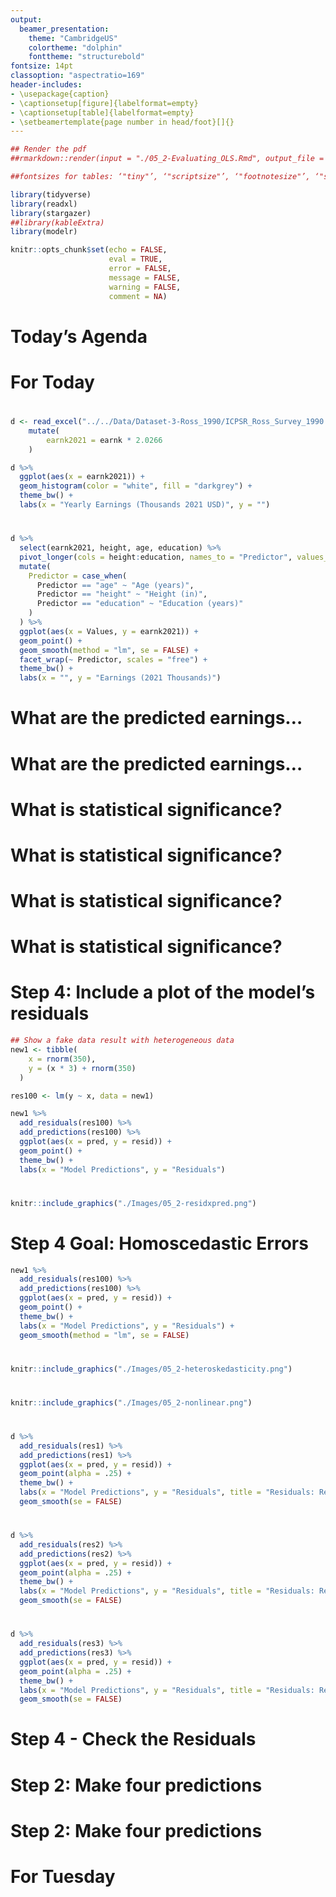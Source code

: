 ```yaml
---
output:
  beamer_presentation:
    theme: "CambridgeUS"
    colortheme: "dolphin"
    fonttheme: "structurebold"
fontsize: 14pt
classoption: "aspectratio=169"
header-includes:
- \usepackage{caption}
- \captionsetup[figure]{labelformat=empty}
- \captionsetup[table]{labelformat=empty}
- \setbeamertemplate{page number in head/foot}[]{}
---
```


```r
## Render the pdf
##rmarkdown::render(input = "./05_2-Evaluating_OLS.Rmd", output_file = "./05_2-Evaluating_OLS.pdf")

##fontsizes for tables: ‘"tiny"’, ‘"scriptsize"’, ‘"footnotesize"’, ‘"small"’, ‘"normalsize"’, ‘"large"’, ‘"Large"’, ‘"LARGE"’, ‘"huge"’, ‘"Huge"’

library(tidyverse)
library(readxl)
library(stargazer)
##library(kableExtra)
library(modelr)

knitr::opts_chunk$set(echo = FALSE,
                      eval = TRUE,
                      error = FALSE,
                      message = FALSE,
                      warning = FALSE,
                      comment = NA)

```


# Today's Agenda

\begin{Large}

Evaluating simple OLS regressions

\end{Large}

\vspace{.5in}

\begin{center}
Justin Leinaweaver (Spring 2022)
\end{center}



# For Today
\begin{Large}
\begin{enumerate}
\item Finish the model building work from class today

\vspace{.25in}

\item Use the four steps outlined in Wilson, Keating, and Beal-Hodges (2012) chapters 4 and 5 to evaluate the fit of our models of earnings. 
\end{enumerate}
\end{Large}



# 
\begin{large}
\begin{center}
\textbf{Can we build a useful model of yearly earnings in the Ross (1990) dataset?}
\end{center}
\end{large}

```r
d <- read_excel("../../Data/Dataset-3-Ross_1990/ICPSR_Ross_Survey_1990.xlsx", na = c("NA"), guess_max = 10000) %>%
    mutate(
        earnk2021 = earnk * 2.0266
    )

d %>%
  ggplot(aes(x = earnk2021)) +
  geom_histogram(color = "white", fill = "darkgrey") +
  theme_bw() +
  labs(x = "Yearly Earnings (Thousands 2021 USD)", y = "")
```



# 
\begin{large}
\begin{center}
\textbf{Can we build a useful model of yearly earnings in the Ross (1990) dataset?}
\end{center}
\end{large}

\vspace{.25in}

```r
d %>%
  select(earnk2021, height, age, education) %>%
  pivot_longer(cols = height:education, names_to = "Predictor", values_to = "Values") %>%
  mutate(
    Predictor = case_when(
      Predictor == "age" ~ "Age (years)",
      Predictor == "height" ~ "Height (in)",
      Predictor == "education" ~ "Education (years)"
    )
  ) %>%
  ggplot(aes(x = Values, y = earnk2021)) +
  geom_point() +
  geom_smooth(method = "lm", se = FALSE) +
  facet_wrap(~ Predictor, scales = "free") +
  theme_bw() +
  labs(x = "", y = "Earnings (2021 Thousands)")
```



#
\begin{center}
```r
## Simple Regression Options
res1 <- d %>% lm(data = ., earnk2021 ~ height)
res2 <- d %>% lm(data = ., earnk2021 ~ age)
res3 <- d %>% lm(data = ., earnk2021 ~ education)

## Save coefs
x1 <- round(coef(res1), 2)
x2 <- round(coef(res2), 2)
x3 <- round(coef(res3), 2)

stargazer(res1, res2, res3, omit.stat = "rsq", star.cutoffs = .05, notes = "*p < 0.05", notes.append = FALSE, digits = 2, covariate.labels = c("Height", "Age", "Education", "Constant"), dep.var.labels = "Earnings (2021)", dep.var.caption = "", float = FALSE, header = FALSE, font.size = "scriptsize")
```
\end{center}



#
\begin{columns}
\begin{column}{.5\textwidth}
\begin{center}
```r
stargazer(res1, res2, res3, star.cutoffs = .05, notes = "*p < 0.05", notes.append = FALSE, digits = 2, covariate.labels = c("Height", "Age", "Education", "Constant"), dep.var.labels = "Earnings (2021)", dep.var.caption = "", float = FALSE, header = FALSE, omit.stat=c("all"), font.size = "scriptsize")
```
\end{center}
\end{column}

\begin{column}{.5\textwidth}
```r
d %>%
  select(earnk2021, height, age, education) %>%
  pivot_longer(cols = height:education, names_to = "Predictor", values_to = "Values") %>%
  mutate(
    Predictor = case_when(
      Predictor == "age" ~ "Age (years)",
      Predictor == "height" ~ "Height (in)",
      Predictor == "education" ~ "Education (years)"
    )
  ) %>%
  ggplot(aes(x = Values, y = earnk2021)) +
  geom_point() +
  geom_smooth(method = "lm", se = FALSE) +
  facet_wrap(~ Predictor, scales = "free", ncol = 1) +
  theme_bw() +
  labs(x = "", y = "Earnings (2021 Thousands)")
```
\end{column}
\end{columns}


# What are the predicted earnings...

\begin{large}
For someone of average height in the sample?
\begin{itemize}
\item Avg height of `r round(mean(d$height, na.rm = TRUE), 1)` = `r str_c('\\$', round(x1[1]+x1[2]*round(mean(d$height, na.rm = TRUE), 1), 1), 'k')`
\end{itemize}

For someone of average age in the sample?
\begin{itemize}
\item Avg age of `r round(mean(d$age, na.rm = TRUE), 1)` = `r str_c('\\$', round(x2[1]+x2[2]*round(mean(d$age, na.rm = TRUE), 1), 1), 'k')`
\end{itemize}

For someone of average education in the sample?
\begin{itemize}
\item Avg education of `r round(mean(d$education, na.rm = TRUE), 1)` = `r str_c('\\$', round(x3[1]+x3[2]*round(mean(d$education, na.rm = TRUE), 1), 1), 'k')`
\end{itemize}
\end{large}



# What are the predicted earnings...
\begin{large}
Model 1: Height
\begin{itemize}
\item Avg = `r str_c('\\$', round(x1[1]+x1[2]*round(mean(d$height, na.rm = TRUE), 1), 1), 'k')` vs Maximum (`r round(max(d$height, na.rm = TRUE), 1)`) = ?
\end{itemize}

Model 2: Age
\begin{itemize}
\item Avg = `r str_c('\\$', round(x2[1]+x2[2]*round(mean(d$age, na.rm = TRUE), 1), 1), 'k')` vs Maximum (`r round(max(d$age, na.rm = TRUE), 1)`) = ?
\end{itemize}

Model 3: Education
\begin{itemize}
\item Avg = `r str_c('\\$', round(x3[1]+x3[2]*round(mean(d$education, na.rm = TRUE), 1), 1), 'k')` vs Maximum (`r round(max(d$education, na.rm = TRUE), 1)`) = ?
\end{itemize}
\end{large}



# What are the predicted earnings...
\begin{large}
Model 1: Height
\begin{itemize}
\item Avg = `r str_c('\\$', round(x1[1]+x1[2]*round(mean(d$height, na.rm = TRUE), 1), 1), 'k')` vs Maximum (`r round(max(d$height, na.rm = TRUE), 1)`) = `r str_c('\\$', round(x1[1]+x1[2]*round(max(d$height, na.rm = TRUE), 1), 1), 'k')`
\end{itemize}

Model 2: Age
\begin{itemize}
\item Avg = `r str_c('\\$', round(x2[1]+x2[2]*round(mean(d$age, na.rm = TRUE), 1), 1), 'k')` vs Maximum (`r round(max(d$age, na.rm = TRUE), 1)`) = `r str_c('\\$', round(x2[1]+x2[2]*round(max(d$age, na.rm = TRUE), 1), 1), 'k')`
\end{itemize}

Model 3: Education
\begin{itemize}
\item Avg = `r str_c('\\$', round(x3[1]+x3[2]*round(mean(d$education, na.rm = TRUE), 1), 1), 'k')` vs Maximum (`r round(max(d$education, na.rm = TRUE), 1)`) = `r str_c('\\$', round(x3[1]+x3[2]*round(max(d$education, na.rm = TRUE), 1), 1), 'k')`
\end{itemize}
\end{large}



#
\begin{center}
```r
stargazer(res1, res2, res3, omit.stat = "rsq", star.cutoffs = .05, notes = "*p < 0.05", notes.append = FALSE, digits = 2, covariate.labels = c("Height", "Age", "Education", "Constant"), dep.var.labels = "Earnings (2021)", dep.var.caption = "", float = FALSE, header = FALSE, font.size = "scriptsize")
```
\end{center}



# What is statistical significance?
\begin{center}
```r
stargazer(res3, omit.stat = "rsq", star.cutoffs = .05, notes = "*p < 0.05", notes.append = FALSE, digits = 2, covariate.labels = c("Education", "Constant"), dep.var.labels = "Earnings (2021)", dep.var.caption = "", float = FALSE, header = FALSE, font.size = "footnotesize")
```
\end{center}



# What is statistical significance?
\begin{columns}
\begin{column}{0.4\textwidth}
\begin{center}
```r
stargazer(res3, omit.stat = "rsq", star.cutoffs = .05, notes = "*p < 0.05", notes.append = FALSE, digits = 2, covariate.labels = c("Education", "Constant"), dep.var.labels = "Earnings (2021)", dep.var.caption = "", float = FALSE, header = FALSE, font.size = "scriptsize")
```
\end{center}
\end{column}

\begin{column}{0.6\textwidth}

\hspace{.25in}Alternative Hypothesis (H$_{A}$)
\begin{itemize}
\item Higher levels of education are associated with larger incomes.
\end{itemize}

\vspace{.25in}

\hspace{.25in}Null Hypothesis (H$_{0}$)
\begin{itemize}
\item Level of education is not associated with income.
\end{itemize}

\end{column}
\end{columns}



# What is statistical significance?
\begin{columns}
\begin{column}{0.5\textwidth}

```r
d %>%
  ggplot(aes(x = education, y = earnk2021)) +
  geom_jitter(width = 0, height = 0, alpha = .35) +
  geom_smooth(method = "lm", se = FALSE) +
  theme_bw() +
  coord_cartesian(ylim = c(-10, 200)) +
  labs(x = "Education (years)", y = "Earnings (2021 USD)", title = "Alternative Hypothesis")

```

\end{column}
\begin{column}{0.5\textwidth}

```r
d %>%
  ggplot(aes(x = education, y = earnk2021)) +
  geom_jitter(width = 0, height = 0, alpha = .35) +
  geom_hline(yintercept = mean(d$earnk2021), color = "red") +
  theme_bw() +
  coord_cartesian(ylim = c(-10, 200)) +
  labs(x = "Education (years)", y = "Earnings (2021 USD)", title = "Null Hypothesis")
```

\end{column}
\end{columns}



# P-Values: A shortcut to determining statistical significance

\begin{Large}
"The p-value is the probability of observing another computed test statistic ... that is more extreme (either positive or negative) than the one computed for your sample. ... Therefore, the smaller the p-value, the more support for the alternative hypothesis" (p82).
\end{Large}



# 
\begin{columns}
\begin{column}{0.4\textwidth}

\begin{center}
```r
stargazer(res3, omit.stat = "rsq", star.cutoffs = .05, notes = "*p < 0.05", notes.append = FALSE, digits = 2, covariate.labels = c("Education", "Constant"), dep.var.labels = "Earnings (2021)", dep.var.caption = "", float = FALSE, header = FALSE, font.size = "scriptsize")
```
\end{center}

\end{column}
\begin{column}{0.6\textwidth}

\vspace{.25in}

```r
d %>%
  ggplot(aes(x = education, y = earnk2021)) +
  geom_jitter(width = 0, height = 0, alpha = .35) +
  geom_smooth(method = "lm", se = FALSE) +
  geom_hline(yintercept = mean(d$earnk2021), color = "red", size = 1.1) +
  theme_bw() +
  coord_cartesian(ylim = c(-10, 200)) +
  labs(x = "Education (years)", y = "Earnings (2021 USD)")
```

\end{column}
\end{columns}



# What is statistical significance?
\begin{center}
```r
## Insignificant example
res4 <- d %>% lm(data = ., earnk2021 ~ smokenow)

stargazer(res4, omit.stat = "rsq", star.cutoffs = .05, notes = "*p < 0.05", notes.append = FALSE, digits = 2, covariate.labels = c("Non-Smoker"), dep.var.labels = "Earnings (2021)", dep.var.caption = "", float = FALSE, header = FALSE, font.size = "footnotesize")
```
\end{center}



# 
\begin{columns}
\begin{column}{0.4\textwidth}

\begin{center}
```r
stargazer(res4, omit.stat = "rsq", star.cutoffs = .05, notes = "*p < 0.05", notes.append = FALSE, digits = 2, covariate.labels = c("Non-Smoker"), dep.var.labels = "Earnings (2021)", dep.var.caption = "", float = FALSE, header = FALSE, font.size = "footnotesize")
```
\end{center}

\end{column}
\begin{column}{0.6\textwidth}

\vspace{.25in}

```r
d %>%
  ggplot(aes(x = smokenow, y = earnk2021)) +
  geom_jitter(width = .1, height = 0, alpha = .35) +
  geom_smooth(method = "lm", se = FALSE, size = 1.1) +
  geom_segment(x = 1, xend = 2, y = mean(d$earnk2021), yend = mean(d$earnk2021), color = "red") +
  theme_minimal() +
  labs(x = "", y = "Earnings (2021 USD)", title = "Alternative vs the Null Hypothesis") +
  scale_x_continuous(breaks = c(1,2), labels = c("Smoker", "Non-Smoker"), limits = c(0.75,2.25))
```

\end{column}
\end{columns}



#
\begin{center}
```r
stargazer(res1, res2, res3, omit.stat = "rsq", star.cutoffs = .05, notes = "*p < 0.05", notes.append = FALSE, digits = 2, covariate.labels = c("Height", "Age", "Education", "Constant"), dep.var.labels = "Earnings (2021)", dep.var.caption = "", float = FALSE, header = FALSE, font.size = "scriptsize")
```
\end{center}



# Step 4: Include a plot of the model's residuals
```r
## Show a fake data result with heterogeneous data
new1 <- tibble(
    x = rnorm(350),
    y = (x * 3) + rnorm(350)
  )

res100 <- lm(y ~ x, data = new1)

new1 %>%
  add_residuals(res100) %>%
  add_predictions(res100) %>%
  ggplot(aes(x = pred, y = resid)) +
  geom_point() +
  theme_bw() +
  labs(x = "Model Predictions", y = "Residuals") 
```


#
```r
knitr::include_graphics("./Images/05_2-residxpred.png")
```


# Step 4 Goal: Homoscedastic Errors
```r
new1 %>%
  add_residuals(res100) %>%
  add_predictions(res100) %>%
  ggplot(aes(x = pred, y = resid)) +
  geom_point() +
  theme_bw() +
  labs(x = "Model Predictions", y = "Residuals") +
  geom_smooth(method = "lm", se = FALSE)
```


#
```r
knitr::include_graphics("./Images/05_2-heteroskedasticity.png")
```


#
```r
knitr::include_graphics("./Images/05_2-nonlinear.png")
```


# 
```r
d %>%
  add_residuals(res1) %>%
  add_predictions(res1) %>%
  ggplot(aes(x = pred, y = resid)) +
  geom_point(alpha = .25) +
  theme_bw() +
  labs(x = "Model Predictions", y = "Residuals", title = "Residuals: Regressing Earnings on Height") +
  geom_smooth(se = FALSE)
```



# 
```r
d %>%
  add_residuals(res2) %>%
  add_predictions(res2) %>%
  ggplot(aes(x = pred, y = resid)) +
  geom_point(alpha = .25) +
  theme_bw() +
  labs(x = "Model Predictions", y = "Residuals", title = "Residuals: Regressing Earnings on Age") +
  geom_smooth(se = FALSE)
```


# 
```r
d %>%
  add_residuals(res3) %>%
  add_predictions(res3) %>%
  ggplot(aes(x = pred, y = resid)) +
  geom_point(alpha = .25) +
  theme_bw() +
  labs(x = "Model Predictions", y = "Residuals", title = "Residuals: Regressing Earnings on Education") +
  geom_smooth(se = FALSE)

```


#
\begin{center}
```r
stargazer(res1, res2, res3, omit.stat = "rsq", star.cutoffs = .05, notes = "*p < 0.05", notes.append = FALSE, digits = 2, covariate.labels = c("Height", "Age", "Education", "Constant"), dep.var.labels = "Earnings (2021)", dep.var.caption = "", float = FALSE, header = FALSE, font.size = "scriptsize")
```
\end{center}



#
\begin{huge}
\begin{center}
Which is a better model of personal income:

\begin{enumerate}
\item Mother's education level, or

\item Personal exercise
\end{enumerate}
\end{center}
\end{huge}



#
\begin{Large}
\begin{center}
Which is a better model of personal income:

\begin{enumerate}
\item Mother's education level, or

\item Personal exercise
\end{enumerate}
\end{center}

\vspace{.3in}

Step 1: Fit and evaluate both models
\begin{itemize}
\item Scatterplots, regression tables and residuals plots
\end{itemize}
\end{Large}



#
\begin{center}
```r
## Which is a better model of earnings: Mother's education or Father's education
res1 <- d %>% lm(data = ., earnk2021 ~ mother_education)
res2 <- d %>% lm(data = ., earnk2021 ~ exercise)

## Save coefs
x1 <- round(coef(res1), 2)
x2 <- round(coef(res2), 2)

stargazer(res1, res2, omit.stat = c("rsq"), star.cutoffs = .05, notes = "*p < 0.05", notes.append = FALSE, digits = 2, covariate.labels = c("Mother's Education", "Exercise", "Constant"), dep.var.labels = "Earnings (2021)", dep.var.caption = "", float = FALSE, header = FALSE, font.size = "footnotesize")
```
\end{center}



#
\begin{columns}
\begin{column}{0.5\textwidth}

\vspace{.2in}

```r
d %>%
  select(earnk2021, mother_education, exercise) %>%
  pivot_longer(cols = mother_education:exercise, names_to = "Predictor", values_to = "Values") %>%
  mutate(
    Predictor = if_else(Predictor == "mother_education", "Mother's Education", "Strenuous Exercise")
  ) %>%
  ggplot(aes(x = Values, y = earnk2021)) +
  geom_point() +
  geom_smooth(method = "lm", se = FALSE) +
  facet_wrap(~ Predictor, scales = "free", ncol = 1) +
  theme_bw() +
  labs(x = "", y = "Earnings (2021)")
```

\end{column}
\begin{column}{0.5\textwidth}

```r
stargazer(res1, res2, omit.stat = c("rsq", "f", "ser"), star.cutoffs = .05, notes = "*p < 0.05", notes.append = FALSE, digits = 2, covariate.labels = c("Mother's Education", "Exercise", "Constant"), dep.var.labels = "Earnings (2021)", dep.var.caption = "", float = FALSE, header = FALSE, font.size = "footnotesize")
```

\end{column}
\end{columns}



# Step 4 - Check the Residuals
\begin{columns}
\begin{column}{0.5\textwidth}

```r
d %>%
  add_residuals(res1) %>%
  add_predictions(res1) %>%
  ggplot(aes(x = pred, y = resid)) +
  geom_point() +
  geom_smooth(method = "lm", se = FALSE) +
  theme_bw() +
    labs(x = "Model Predictions", y = "Residuals",
         title = "Mother's Education Model")
```
\end{column}
\begin{column}{0.5\textwidth}
```r
d %>%
  add_residuals(res2) %>%
  add_predictions(res2) %>%
  ggplot(aes(x = pred, y = resid)) +
  geom_point() +
  geom_smooth(method = "lm", se = FALSE) +
  theme_bw() +
    labs(x = "Model Predictions", y = "Residuals",
         title = "Strenuous Exercise Model")
```
\end{column}
\end{columns}



# Step 2: Make four predictions
\begin{large}

\textbf{Mother's Education Model}
\begin{enumerate}
\item Mother completed high school (12)
\item Mother completed college (16)
\end{enumerate}

\textbf{Strenuous Exercise Model}
\begin{enumerate}
\item No strenuous exercise (1)
\item Strenuous exercise > 3x per week (7)
\end{enumerate}

\end{large}


# Step 2: Make four predictions
\begin{large}

\textbf{Mother's Education Model}
\begin{enumerate}
\item Mother completed high school (12) = `r str_c('\\$', round(x1[1]+x1[2]*12, 1), 'k')`
\item Mother completed college (16) = `r str_c('\\$', round(x1[1]+x1[2]*16, 1), 'k')`
\end{enumerate}

\textbf{Strenuous Exercise Model}
\begin{enumerate}
\item No strenuous exercise (1) = `r str_c('\\$', round(x2[1]+x2[2]*1, 1), 'k')`
\item Strenuous exercise > 3x per week (7) = `r str_c('\\$', round(x2[1]+x2[2]*7, 1), 'k')`
\end{enumerate}

\end{large}



# For Tuesday

\begin{huge}
\begin{center}
Use chapter 5 of the textbook to add confidence intervals to our four model predictions.
\end{center}
\end{huge}

